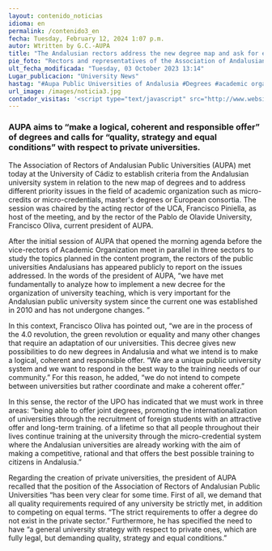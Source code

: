 ```yaml
---
layout: contenido_noticias
idioma: en
permalink: /contenido3_en
fecha: Tuesday, February 12, 2024 1:07 p.m.
autor: Wtritten by G.C.-AUPA
title: "The Andalusian rectors address the new degree map and ask for equality with respect to private universities"
pie_foto: "Rectors and representatives of the Association of Andalusian Public Universities (AUPA)"
ult_fecha_modificada: "Tuesday, 03 October 2023 13:14"
Lugar_publicacion: "University News"
hastag: "#Aupa Public Universities of Andalusia #Degrees #academic organization #private universities"
url_image: /images/noticia3.jpg
contador_visitas: '<script type="text/javascript" src="http://www.websitegoodies.com/counter.php?id=75448&color=%231253bd"></script>'
---
```


### AUPA aims to “make a logical, coherent and responsible offer” of degrees and calls for “quality, strategy and equal conditions” with respect to private universities.

The Association of Rectors of Andalusian Public Universities (AUPA) met today at the University of Cádiz to establish criteria from the Andalusian university system in relation to the new map of degrees and to address different priority issues in the field of academic organization such as micro-credits or micro-credentials, master's degrees or European consortia. The session was chaired by the acting rector of the UCA, Francisco Piniella, as host of the meeting, and by the rector of the Pablo de Olavide University, Francisco Oliva, current president of AUPA.

After the initial session of AUPA that opened the morning agenda before the vice-rectors of Academic Organization meet in parallel in three sectors to study the topics planned in the content program, the rectors of the public universities Andalusians has appeared publicly to report on the issues addressed. In the words of the president of AUPA, “we have met fundamentally to analyze how to implement a new decree for the organization of university teaching, which is very important for the Andalusian public university system since the current one was established in 2010 and has not undergone changes. ”

In this context, Francisco Oliva has pointed out, “we are in the process of the 4.0 revolution, the green revolution or equality and many other changes that require an adaptation of our universities. This decree gives new possibilities to do new degrees in Andalusia and what we intend is to make a logical, coherent and responsible offer. “We are a unique public university system and we want to respond in the best way to the training needs of our community.” For this reason, he added, “we do not intend to compete between universities but rather coordinate and make a coherent offer.”

In this sense, the rector of the UPO has indicated that we must work in three areas: “being able to offer joint degrees, promoting the internationalization of universities through the recruitment of foreign students with an attractive offer and long-term training. of a lifetime so that all people throughout their lives continue training at the university through the micro-credential system where the Andalusian universities are already working with the aim of making a competitive, rational and that offers the best possible training to citizens in Andalusia.”

Regarding the creation of private universities, the president of AUPA recalled that the position of the Association of Rectors of Andalusian Public Universities “has been very clear for some time. First of all, we demand that all quality requirements required of any university be strictly met, in addition to competing on equal terms. “The strict requirements to offer a degree do not exist in the private sector.” Furthermore, he has specified the need to have “a general university strategy with respect to private ones, which are fully legal, but demanding quality, strategy and equal conditions.”
